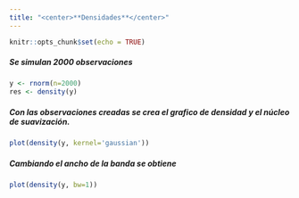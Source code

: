 ```yaml
---
title: "<center>**Densidades**</center>"
---
```


```r
knitr::opts_chunk$set(echo = TRUE)
```

##### Se simulan 2000 observaciones 
```r
y <- rnorm(n=2000) 
res <- density(y) 
```

##### Con las observaciones creadas se crea el grafico de densidad y el núcleo de suavización.
```r
plot(density(y, kernel='gaussian')) 
```

##### Cambiando el ancho de la banda se obtiene
```r
plot(density(y, bw=1))
```

